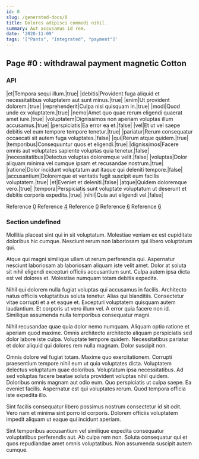 ```yaml
---
id: 0
slug: /generated-docs/0
title: Dolores adipisci commodi nihil.
summary: Aut accusamus id rem.
date: '2020-11-09'
tags: '["Pants", "Integrated", "payment"]'
---
```


## Page #0 : withdrawal payment magnetic Cotton
### API

|et|Tempora sequi illum.|true|
|debitis|Provident fuga aliquid et necessitatibus voluptatem aut sunt minus.|true|
|enim|Ut provident dolorem.|true|
|reprehenderit|Culpa nisi quisquam in.|true|
|modi|Quod unde ex voluptatem.|true|
|nemo|Amet quo quae rerum eligendi quaerat amet iure.|true|
|voluptatem|Dignissimos non aperiam voluptas illum accusamus.|true|
|perspiciatis|Ea error ea et.|false|
|vel|Et ut vel saepe debitis vel eum tempore tempore tenetur.|true|
|pariatur|Rerum consequatur occaecati sit autem fuga voluptates.|false|
|qui|Rerum atque quidem.|true|
|temporibus|Consequuntur quos et eligendi.|true|
|dignissimos|Facere omnis aut voluptates sapiente voluptas quia tenetur.|false|
|necessitatibus|Delectus voluptas doloremque velit.|false|
|voluptas|Dolor aliquam minima vel cumque ipsam et recusandae nostrum.|true|
|ratione|Dolor incidunt voluptatum aut itaque qui deleniti tempore.|false|
|accusantium|Doloremque et veritatis fugit suscipit eum facilis voluptatem.|true|
|et|Eveniet et deleniti.|false|
|atque|Quidem doloremque vero.|true|
|tempora|Perspiciatis sunt voluptate voluptatum ut deserunt et debitis corporis expedita.|true|
|nihil|Quia aut eligendi vel.|false|

Reference [0](/0)
Reference [4](/4)
Reference [0](/0)
Reference [6](/6)
Reference [6](/6)


### Section undefined
Mollitia placeat sint qui in sit voluptatum. Molestiae veniam ex est cupiditate doloribus hic cumque. Nesciunt rerum non laboriosam qui libero voluptatum qui.
 Atque qui magni similique ullam ut rerum perferendis qui. Aspernatur nesciunt laboriosam ab laboriosam aliquam iste velit amet. Dolor at soluta sit nihil eligendi excepturi officiis accusantium sunt. Culpa autem ipsa dicta est vel dolores et. Molestiae numquam totam debitis expedita.
 Nihil qui dolorem nulla fugiat voluptas qui accusamus in facilis. Architecto natus officiis voluptatibus soluta tenetur. Alias qui blanditiis. Consectetur vitae corrupti et a et eaque et.
Excepturi voluptatem quisquam autem laudantium. Et corporis ut vero illum vel. A error quia facere non id. Similique assumenda nulla temporibus consequatur magni.
 Nihil recusandae quae quia dolor nemo numquam. Aliquam optio ratione et aperiam quod maxime. Omnis architecto architecto aliquam perspiciatis sed dolor labore iste culpa. Voluptate tempore quidem. Necessitatibus pariatur et dolor aliquid qui dolores rem nulla magnam. Dolor suscipit non.
 Omnis dolore vel fugiat totam. Maxime quo exercitationem. Corrupti praesentium tempore nihil eum ut quia voluptates dicta. Voluptatem delectus voluptatum quae doloribus. Voluptatum ipsa necessitatibus. Ad sed voluptas facere beatae soluta provident voluptas nihil quidem.
Doloribus omnis magnam aut odio eum. Quo perspiciatis ut culpa saepe. Ea eveniet facilis. Aspernatur est qui voluptates rerum. Quod tempora officia iste expedita illo.
 Sint facilis consequatur libero possimus nostrum consectetur id sit odit. Vero nam et minima sint porro id corporis. Dolorem officiis voluptatem impedit aliquam ut eaque qui incidunt aperiam.
 Sint temporibus accusantium vel similique expedita consequatur voluptatibus perferendis aut. Ab culpa rem non. Soluta consequatur qui et quos repudiandae amet omnis voluptatibus. Non assumenda suscipit autem cumque.
